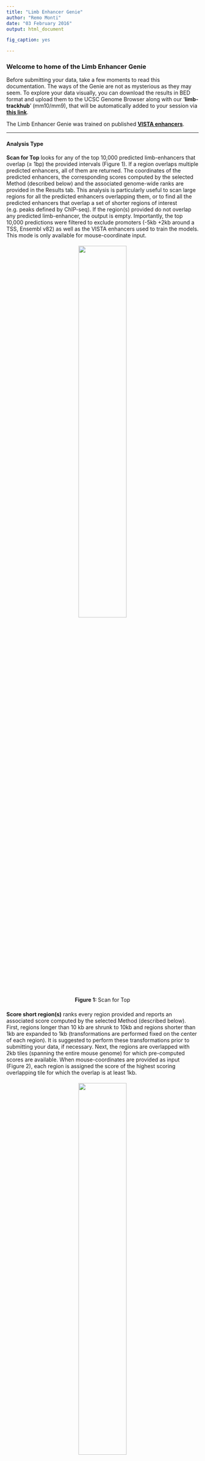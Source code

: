 ```yaml
---
title: "Limb Enhancer Genie"
author: "Remo Monti"
date: "03 February 2016"
output: html_document

fig_caption: yes

---
```


### Welcome to home of the Limb Enhancer Genie

Before submitting your data, take a few moments to read this documentation. The ways of the Genie are not as mysterious as they may seem. To explore your data visually, you can download the results in BED format and upload them to the UCSC Genome Browser along with our '**limb-trackhub**' (mm10/mm9), that will be automatically added to your session via [**this link**](http://genome.ucsc.edu/cgi-bin/hgTracks?db=mm10&hubUrl=http://portal.nersc.gov/dna/RD/ChIP-Seq/LEG_trackhub/hub.txt).

The Limb Enhancer Genie was trained on published [**VISTA enhancers**](http://enhancer.lbl.gov/).

-----

#### Analysis Type

**Scan for Top** looks for any of the top 10,000 predicted limb-enhancers that overlap (≥ 1bp) the provided intervals (Figure 1). If a region overlaps multiple predicted enhancers, all of them are returned. The coordinates of the predicted enhancers, the corresponding scores computed by the selected Method (described below) and the associated genome-wide ranks are provided in the Results tab. This analysis is particularly useful to scan large regions for all the predicted enhancers overlapping them, or to find all the predicted enhancers that overlap a set of shorter regions of interest (e.g. peaks defined by ChIP-seq). If the region(s) provided do not overlap any predicted limb-enhancer, the output is empty. Importantly, the top 10,000 predictions were filtered to exclude promoters (-5kb +2kb around a TSS, Ensembl v82) as well as the VISTA enhancers used to train the models. This mode is only available for mouse-coordinate input.

<center><img src="www/Slide1.PNG" alt="" style="width:50%;max-width:980px;padding:5px"></center>
<center><p style="padding-bottom: 7px"><b>Figure 1: </b>Scan for Top</p></center>

**Score short region(s)** ranks every region provided and reports an associated score computed by the selected Method (described below). First, regions longer than 10 kb are shrunk to 10kb and regions shorter than 1kb are expanded to 1kb (transformations are performed fixed on the center of each region). It is suggested to perform these transformations prior to submitting your data, if necessary. Next, the regions are overlapped with 2kb tiles (spanning the entire mouse genome) for which pre-computed scores are available. When mouse-coordinates are provided as input (Figure 2), each region is assigned the score of the highest scoring overlapping tile for which the overlap is at least 1kb.

<center><img src="www/Slide2.PNG" alt="" style="width:50%;max-width:970px; padding:5px"></center>
<center><p style="padding-bottom: 7px"><b>Figure 2:</b> Score short region(s) for mouse-coordinate input</p></center>

To provide results for human coordinates, the tiles from the mouse genome were mapped using liftOver. When human coordinates are provided, the score of the mm10-tile with the largest number of basepairs lifted over to each input region is reported (lifted.bp in the results-table, Figure 3). Note that this number may be larger than the size of the original submitted region if the region was shorter than 1kb. We suggest using regions around 2kb when submitting human coordinates.

<center><img src="www/Slide3.PNG" alt="" style="width:70%;max-width:1390px;padding:5px"></center>
<center><p style="padding-bottom: 7px"><b>Figure 3:</b> Score short region(s) for human-coordinate input</p></center>


Finally, after assigning a score to each region, a genome-wide rank is imputed by comparing each score to those of the highest-ranking top 10,000 predictions. If the imputed genome-wide rank is below 10,000, NA is returned. This allows the ranking of regions that were originally excluded from the genome-wide predictions (i.e. regions close to promoters or overlapping the training set). The results table contains both the original coordinates (in the assembly provided by the user, before any transformation) and the coordinates of the tile that was used to compute the score (mm10 coordinates). The table also indicates if the regions provided show any direct overlap with one of the top 10,000 predicted enhancers, a promoter, or an element used to train the Limb Enhancer Genie.

-----

#### Method

**Combined Model** combines the outputs of multiple models trained on either chromatin signatures or conserved transcription factor binding sites via a Ridge-regularized generalized linear model. The reported scores have a probabilistic interpretation, as they are directly proportional to the expected validation rate in reporter assays. This model showed the highest, most robust performance on the VISTA-dataset.

**Sum of Ranks** scores are somewhat similar to the above, but the aforementioned models are simply combined as the sum of the individual genome-wide output ranks, weighting the sequence-based predictions less than those based on chromatin. As opposed to the "Combined Model"", these scores are simply scaled between 0 and 1 and they have no probabilistic interpretation. This scoring sceme resulted in the highest enrichments of the predicted enhancers near limb-developmental genes (as assessed by <a href="http://bejerano.stanford.edu/great/public/html/index.php">GREAT</a>).

